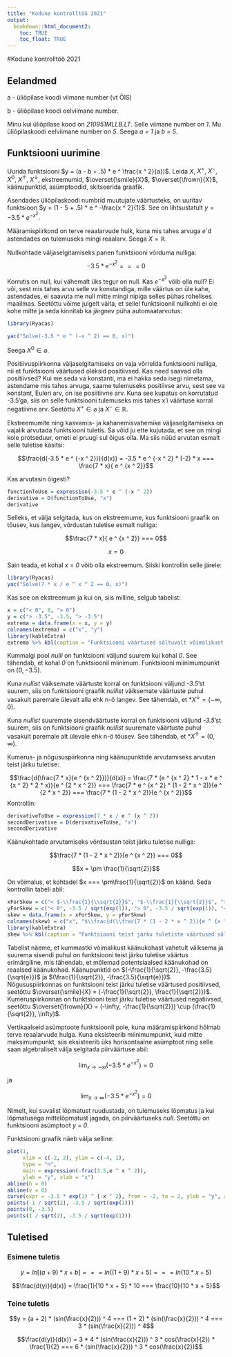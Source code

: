 ```yaml
---
title: "Kodune kontrolltöö 2021"
output:
  bookdown::html_document2:
    toc: TRUE
    toc_float: TRUE
---
```


#Kodune kontrolltöö 2021

## Eelandmed

a - üliõpilase koodi viimane number (vt ÕIS)

b - üliõpilase koodi eelviimane number.

Minu kui üliõpilase kood on *210951MLLB.LT*. Selle viimane number on *1*. Mu üliõpilaskoodi eelviimane number on *5*. Seega *a = 1* ja *b = 5*.

## Funktsiooni uurimine
 
Uurida funktsiooni $y = (a - b + .5) * e ^ \frac{x ^ 2}{a})$. Leida $X$, $X ^ +$, $X ^ -$, $X ^ 0$, $X ^ \uparrow$, $X ^ \downarrow$, ekstreemumid, $\overset{\smile}{X}$, $\overset{\frown}{X}$, käänupunktid, asümptoodid, skitseerida graafik.

Asendades üliõpilaskoodi numbrid muutujate väärtusteks, on uuritav funktsioon $y = (1 - 5 + .5) * e ^ -\frac{x ^ 2}{1}$. See on lihtsustatult $y = -3.5 * e ^ {-x ^ 2}$.

Määramispiirkond on terve reaalarvude hulk, kuna mis tahes arvuga *e*´d astendades on tulemuseks mingi reaalarv. Seega $X = \mathbb{R}$.

Nullkohtade väljaselgitamiseks panen funktsiooni võrduma nulliga:
$$-3.5 * e ^ {-x ^ 2} === 0$$

Korrutis on null, kui vähemalt üks tegur on null. Kas $e ^ {- x ^ 2}$ võib olla null? Ei või, sest mis tahes arvu selle va konstandiga, mille väärtus on üle kahe, astendades, ei saavuta me null mitte mingi nipiga selles pühas rohelises maailmas. Seetõttu võime julgelt väita, et sellel funktsioonil nullkohti ei ole kohe mitte ja seda kinnitab ka järgnev püha automaatarvutus:

```r
library(Ryacas)

yac("Solve(-3.5 * e ^ (-x ^ 2) == 0, x)")
```

Seega $X ^ 0 \in \varnothing$.

Positiivuspiirkonna väljaselgitamiseks on vaja võrrelda funktsiooni nulliga, nii et funktsiooni väärtused oleksid positiivsed. Kas need saavad olla positiivsed? Kui me seda va konstanti, ma ei hakka seda isegi nimetama, astendame mis tahes arvuga, saame tulemuseks positiivse arvu, sest see va konstant, Euleri arv, on ise posiitiivne arv. Kuna see kupatus on korrutatud -3.5'ga, siis on selle funktsiooni tulemuseks mis tahes x'i väärtuse korral negatiivne arv. Seetõttu $X ^ + \in \varnothing$ ja $X ^ - \in \mathbb{R}$.

Ekstreemumite ning kasvamis- ja kahanemisvahemike väljaselgitamiseks on vajalik arvutada funktsiooni tuletis. Sa võid ju ette kujutada, et see on mingi kole protseduur, ometi ei pruugi sul õigus olla. Ma siis nüüd arvutan esmalt selle tuletise käsitsi:

$$\frac{d(-3.5 * e ^ {-x ^ 2})}{d(x)} = -3.5 * e ^ {-x ^ 2} * (-2) * x === \frac{7 * x}{ e ^ {x ^ 2}}$$

Kas arvutasin õigesti?

```r
functionToUse = expression(-3.5 * e ^ (-x ^ 2))
derivative = D(functionToUse, "x")
derivative

```

Selleks, et välja selgitada, kus on ekstreemume, kus funktsiooni graafik on tõusev, kus langev, võrdustan tuletise esmalt nulliga:

$$\frac{7 * x}{ e ^ {x ^ 2}} === 0$$

$$x = 0$$

Sain teada, et kohal *x = 0* võib olla ekstreemum. Siiski kontrollin selle järele:

```r
library(Ryacas)
yac("Solve(7 * x / e ^ x ^ 2 == 0, x)")
```

Kas see on ekstreemum ja kui on, siis milline, selgub tabelist:

```r
x = c("< 0", 0, "> 0")
y = c("> -3.5", -3.5, "> -3.5")
extrema = data.frame(x = x, y = y)
colnames(extrema) = c("x", "y")
library(kableExtra)
extrema %>% kbl(caption = "Funktsiooni väärtused sõltuvalt võimalikust ekstreemumist") %>% kable_styling(bootstrap_options = c("striped", "hover"))

```

Kummalgi pool *nulli* on funktsiooni väljund suurem kui kohal *0*. See tähendab, et kohal *0* on funktsioonil miinimum. Funktsiooni miinimumpunkt on $(0, -3.5)$.

Kuna *nullist* väiksemate väärtuste korral on funktsiooni väljund *-3.5*'st suurem, siis on funktsiooni graafik *nullist* väiksemate väärtuste puhul vasakult paremale ülevalt alla ehk n-ö langev. See tähendab, et *$X ^ \downarrow = (-\infty, 0)$.

Kuna *nullist* suuremate sisendväärtuste korral on funktsiooni väljund *-3.5*'st suurem, siis on funktsiooni graafik *nullist* suuremate väärtuste puhul vasakult paremale alt ülevale ehk n-ö tõusev. See tähendab, et *$X ^ \uparrow = (0, \infty)$.

Kumerus- ja nõgususpiirkonna ning käänupunktide arvutamiseks arvutan teist järku tuletise:

$$\frac{d(\frac{7 * x}{e ^ {x ^ 2}})}{d(x)} = \frac{7 * (e ^ {x ^ 2} * 1 - x * e ^ {x ^ 2} * 2 * x)}{e ^ {2 * x ^ 2}} === \frac{7 * e ^ {x ^ 2} * (1 - 2 * x ^ 2)}{e ^ {2 * x ^ 2}} === \frac{7 * (1 - 2 * x ^ 2)}{e ^ {x ^ 2}}$$
Kontrollin:

```r
derivativeToUse = expression(7 * x / e ^ (x ^ 2))
secondDerivative = D(derivativeToUse, "x")
secondDerivative

```

Käänukohtade arvutamiseks võrdsustan teist järku tuletise nulliga:

$$\frac{7 * (1 - 2 * x ^ 2)}{e ^ {x ^ 2}} === 0$$

$$x = \pm \frac{1}{\sqrt{2}}$$

On võimalus, et kohtadel $x === \pm\frac{1}{\sqrt{2}}$ on käänd. Seda kontrollin tabeli abil:

```r
xForSkew = c("< $-\\frac{1}{\\sqrt{2}}$", "$-\\frac{1}{\\sqrt{2}}$", "> $-\\frac{1}{\\sqrt{2}}$ && < $\\frac{1}{\\sqrt{2}}$", "$\\frac{1}{\\sqrt{2}}$", "> $\\frac{1}{\\sqrt{2}}$")
yForSkew = c("< 0", -3.5 / sqrt(exp(1)), "> 0", -3.5 / sqrt(exp(1)), "< 0")
skew = data.frame(x = xForSkew, y = yForSkew)
colnames(skew) = c("x", "$\\frac{d(\\frac{7 * (1 - 2 * x ^ 2)}{e ^ {x ^ 2}})}{d(x)}$")
library(kableExtra)
skew %>% kbl(caption = "Funktsiooni teist järku tuletiste väärtused sõltuvalt võimalikest käänukohtadest") %>% kable_styling(bootstrap_options = c("striped", "hover"))

```

Tabelist näeme, et kummastki võimalikust käänukohast vahetult väiksema ja suurema sisendi puhul on funktsiooni teist järku tuletise väärtus erimärgiline, mis tähendab, et mõlemad potentsiaalsed käänukohad on reaalsed käänukohad. Käänupunktid on $(-\frac{1}{\sqrt{2}}, -\frac{3.5}{\sqrt{e}})$ ja $(\frac{1}{\sqrt{2}}, -\frac{3.5}{\sqrt{e}})$. Nõgususpiirkonnas on funktsiooni teist järku tuletise väärtused positiivsed, seetõttu $\overset{\smile}{X} = (-\frac{1}{\sqrt{2}}, \frac{1}{\sqrt{2}})$. Kumeruspiirkonnas on funktsiooni teist järku tuletise väärtused negatiivsed, seetõttu $\overset{\frown}{X} = (-\infty, -\frac{1}{\sqrt{2}}) \cup (\frac{1}{\sqrt{2}}, \infty)$.

Vertikaalseid asümptoote funktsioonil pole, kuna määramispiirkond hõlmab terve reaalarvude hulga. Kuna eksisteerib miinimumpunkt, kuid mitte maksimumpunkt, siis eksisteerib üks horisontaalne asümptoot ning selle saan algebraliselt välja selgitada piirväärtuse abil:

$$\lim_{x \to -\infty} (-3.5 * e ^ {-x ^ 2}) = 0$$

ja

$$\lim_{x \to \infty} (-3.5 * e ^ {-x ^ 2}) = 0$$

Nimelt, kui suvalist lõpmatust ruudustada, on tulemuseks lõpmatus ja kui lõpmatusega mittelõpmatust jagada, on piirväärtuseks *null*. Seetõttu on funktsiooni asümptoot *y = 0*.

Funktsiooni graafik näeb välja selline:

```r
plot(1, 
     xlim = c(-2, 2), ylim = c(-4, 1),
     type = "n", 
     main = expression(-frac(3.5,e ^ x ^ 2)),
     ylab = "y", xlab = "x")
abline(h = 0)
abline(v = 0)
curve(expr = -3.5 * exp(1) ^ {-x ^ 2}, from = -2, to = 2, ylab = "y", add = TRUE, col = "blue")
points(-1 / sqrt(2), -3.5 / sqrt(exp(1)))
points(0, -3.5)
points(1 / sqrt(2), -3.5 / sqrt(exp(1)))
```

## Tuletised

### Esimene tuletis

$$y = ln[(a + 9) * x + b] === ln((1 + 9) * x + 5) === ln(10 * x + 5)$$

$$\frac{d(y)}{d(x)} = \frac{1}{10 * x + 5} * 10 === \frac{10}{10 * x + 5}$$

### Teine tuletis

$$y = (a + 2) * (sin(\frac{x}{2})) ^ 4 === (1 + 2) * (sin(\frac{x}{2})) ^ 4 === 3 * (sin(\frac{x}{2})) ^ 4$$

$$\frac{d(y)}{d(x)} = 3 * 4 * (sin(\frac{x}{2})) ^ 3 * cos(\frac{x}{2}) * \frac{1}{2} === 6 * (sin(\frac{x}{2})) ^ 3 * cos(\frac{x}{2})$$